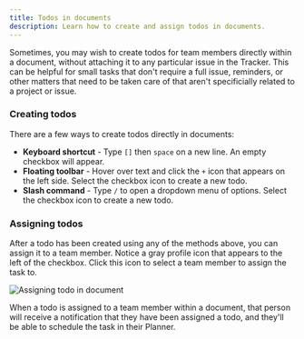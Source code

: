 ```yaml
---
title: Todos in documents
description: Learn how to create and assign todos in documents.
---
```



Sometimes, you may wish to create todos for team members directly within a document, without attaching it to any particular issue in the Tracker. This can be helpful for small tasks that don't require a full issue, reminders, or other matters that need to be taken care of that aren't specificially related to a project or issue.

### Creating todos
There are a few ways to create todos directly in documents:
* **Keyboard shortcut** - Type `[]` then `space` on a new line. An empty checkbox will appear.
* **Floating toolbar** - Hover over text and click the `+` icon that appears on the left side. Select the checkbox icon to create a new todo.
* **Slash command** - Type `/` to open a dropdown menu of options. Select the checkbox icon to create a new todo.

### Assigning todos
After a todo has been created using any of the methods above, you can assign it to a team member. Notice a gray profile icon that appears to the left of the checkbox. Click this icon to select a team member to assign the task to.

<Image 
src={documentAssignee} 
alt='Assigning todo in document' 
width={900}
/>

When a todo is assigned to a team member within a document, that person will receive a notification that they have been assigned a todo, and they'll be able to schedule the task in their Planner.